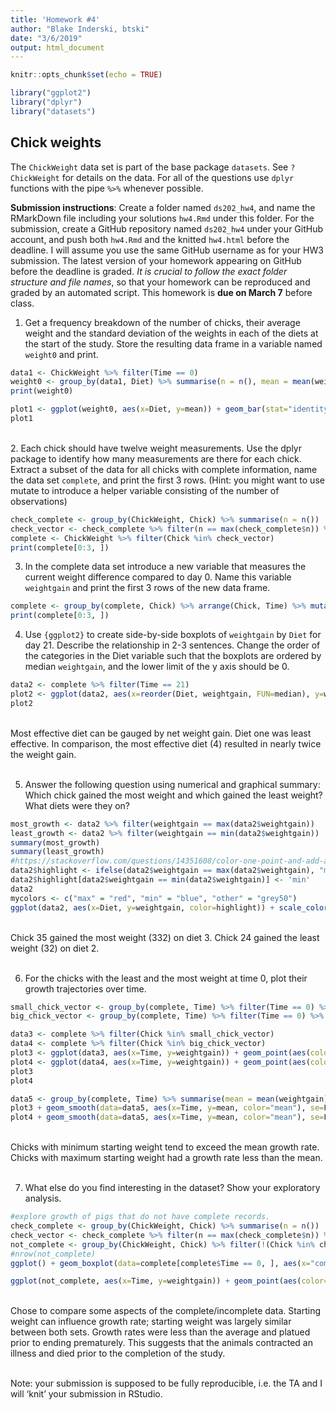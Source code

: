 ```yaml
---
title: 'Homework #4'
author: "Blake Inderski, btski"
date: "3/6/2019"
output: html_document
---
```


```r
knitr::opts_chunk$set(echo = TRUE)
```

```r
library("ggplot2")
library("dplyr")
library("datasets")
```

## Chick weights

The `ChickWeight` data set is part of the base package `datasets`. See `?ChickWeight` for details on the data.
For all of the questions use `dplyr` functions with the pipe `%>%` whenever possible.

**Submission instructions**: Create a folder named `ds202_hw4`, and name the RMarkDown file including your solutions `hw4.Rmd` under this folder. For the submission, create a GitHub repository named `ds202_hw4` under your GitHub account, and push both `hw4.Rmd` and the knitted `hw4.html` before the deadline. I will assume you use the same GitHub username as for your HW3 submission. The latest version of your homework appearing on GitHub before the deadline is graded. *It is crucial to follow the exact folder structure and file names*, so that your homework can be reproduced and graded by an automated script. This homework is **due on March 7** before class.

1. Get a frequency breakdown of the number of chicks, their average weight and the standard deviation of the weights in each of the diets at the start of the study. Store the resulting data frame in a variable named `weight0` and print.<br>
```r
data1 <- ChickWeight %>% filter(Time == 0)
weight0 <- group_by(data1, Diet) %>% summarise(n = n(), mean = mean(weight), stdv = sd(weight))
print(weight0)
```
<!-- 5 pts of extra credit: construct a ggplot that shows average weights by diet with an interval (shown as a line) of +- the standard deviation around the averages. -->
```r
plot1 <- ggplot(weight0, aes(x=Diet, y=mean)) + geom_bar(stat="identity") + geom_errorbar(aes(ymin=mean-stdv, ymax=mean+stdv))
plot1
```
<br />
2. Each chick should have twelve weight measurements. Use the dplyr package to identify how many measurements are there for each chick. Extract a subset of the data for all chicks with complete information, name the data set `complete`, and print the first 3 rows. (Hint: you might want to use mutate to introduce a helper variable consisting of the number of observations)
```r
check_complete <- group_by(ChickWeight, Chick) %>% summarise(n = n())
check_vector <- check_complete %>% filter(n == max(check_complete$n)) %>% pull(Chick)
complete <- ChickWeight %>% filter(Chick %in% check_vector)
print(complete[0:3, ])
```
3. In the complete data set introduce a new variable that measures the current weight difference compared to day 0. Name this variable  `weightgain` and print the first 3 rows of the new data frame.
```r
complete <- group_by(complete, Chick) %>% arrange(Chick, Time) %>% mutate(weightgain = weight - first(weight))
print(complete[0:3, ])
```
4. Use `{ggplot2}` to create side-by-side boxplots of `weightgain` by `Diet` for day 21. Describe the relationship in 2-3 sentences. Change the order of the categories in the Diet variable such that the boxplots are ordered by median `weightgain`, and the lower limit of the y axis should be 0.
```r
data2 <- complete %>% filter(Time == 21)
plot2 <- ggplot(data2, aes(x=reorder(Diet, weightgain, FUN=median), y=weightgain)) + geom_boxplot() + ylim(0, 350) + xlab("Diet #")
plot2
```
<br />
Most effective diet can be gauged by net weight gain. Diet one was least effective. In comparison, the most effective diet (4) resulted in nearly twice the weight gain.
<br /><br />

5. Answer the following question using numerical and graphical summary: Which chick gained the most weight and which gained the least weight? What diets were they on?
```r
most_growth <- data2 %>% filter(weightgain == max(data2$weightgain))
least_growth <- data2 %>% filter(weightgain == min(data2$weightgain))
summary(most_growth)
summary(least_growth)
#https://stackoverflow.com/questions/14351608/color-one-point-and-add-an-annotation-in-ggplot2
data2$highlight <- ifelse(data2$weightgain == max(data2$weightgain), "max", "other")
data2$highlight[data2$weightgain == min(data2$weightgain)] <- 'min'
data2
mycolors <- c("max" = "red", "min" = "blue", "other" = "grey50")
ggplot(data2, aes(x=Diet, y=weightgain, color=highlight)) + scale_color_manual("Status", values = mycolors) + geom_jitter(width=0.1) + ylim(0, 350) + xlab("Diet #")
```
<br />
Chick 35 gained the most weight (332) on diet 3. Chick 24 gained the least weight (32) on diet 2.
<br /><br />

6. For the chicks with the least and the most weight at time 0, plot their growth trajectories over time. </br>
```r
small_chick_vector <- group_by(complete, Time) %>% filter(Time == 0) %>% mutate(min_weight = min(weight)) %>% filter(weight == min_weight) %>% pull(Chick)
big_chick_vector <- group_by(complete, Time) %>% filter(Time == 0) %>% mutate(max_weight = max(weight)) %>% filter(weight == max_weight) %>% pull(Chick)

data3 <- complete %>% filter(Chick %in% small_chick_vector)
data4 <- complete %>% filter(Chick %in% big_chick_vector)
plot3 <- ggplot(data3, aes(x=Time, y=weightgain)) + geom_point(aes(color=Chick)) + geom_line(aes(color=Chick))
plot4 <- ggplot(data4, aes(x=Time, y=weightgain)) + geom_point(aes(color=Chick)) + geom_line(aes(color=Chick))
plot3
plot4
```
<!-- 5 pts of extra credit: Add to the plot the average growth trajectory for all chicks (calculated as the mean weight for each chick at each time). How do the trajectories compare? -->
```r
data5 <- group_by(complete, Time) %>% summarise(mean = mean(weightgain))
plot3 + geom_smooth(data=data5, aes(x=Time, y=mean, color="mean"), se=F) + ylim(0, 300)
plot4 + geom_smooth(data=data5, aes(x=Time, y=mean, color="mean"), se=F) + ylim(0, 300)
```
<br />
Chicks with minimum starting weight tend to exceed the mean growth rate. Chicks with maximum starting weight had a growth rate less than the mean.
<br /><br />

7. What else do you find interesting in the dataset? Show your exploratory analysis.
```r
#explore growth of pigs that do not have complete records.
check_complete <- group_by(ChickWeight, Chick) %>% summarise(n = n())
check_vector <- check_complete %>% filter(n == max(check_complete$n)) %>% pull(Chick)
not_complete <- group_by(ChickWeight, Chick) %>% filter(!(Chick %in% check_vector)) %>% arrange(Chick, Time) %>% mutate(weightgain = weight - first(weight))
#nrow(not_complete)
ggplot() + geom_boxplot(data=complete[complete$Time == 0, ], aes(x="complete", y=weight)) + geom_boxplot(data=not_complete[not_complete$Time == 0, ], aes(x="not_complete", y=weight))

ggplot(not_complete, aes(x=Time, y=weightgain)) + geom_point(aes(color=Chick)) + geom_line(aes(color=Chick)) + geom_smooth(data=data5, aes(x=Time, y=mean, color="mean"), se=F) + ylim(0, 300)
```
<br />
Chose to compare some aspects of the complete/incomplete data. Starting weight can influence growth rate; starting weight was largely similar between both sets. Growth rates were less than the average and platued prior to ending prematurely. This suggests that the animals contracted an illness and died prior to the completion of the study.
<br /><br />

Note: your submission is supposed to be fully reproducible, i.e. the TA and I will 'knit' your submission in RStudio. 
